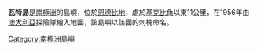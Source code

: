 {{coord|67|17|S|46|46|E|display=title}}

'''瓦特島'''是[[南極洲|南極洲]]的島嶼，位於[[恩德比地|恩德比地]]，處於[[基克比角|基克比角]]以東11公里，在1956年由[[澳大利亞|澳大利亞]]探險隊繪入地圖，該島嶼以該國的刺槐命名。

{{Antarctica-geo-stub}}
[[Category:南極洲島嶼|Category:南極洲島嶼]]
